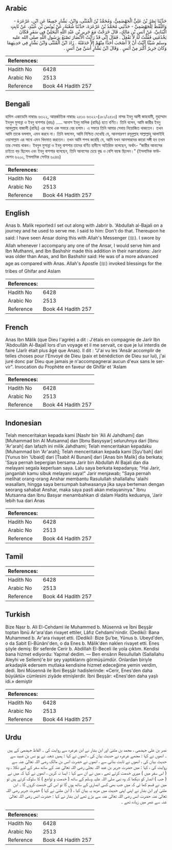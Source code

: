 ## Arabic


<div dir="rtl" lang="ar" style={{fontSize:'larger',backgroundColor:'#f8f9fa',padding:20}}>
حَدَّثَنَا نَصْرُ بْنُ عَلِيٍّ الْجَهْضَمِيُّ، وَمُحَمَّدُ بْنُ الْمُثَنَّى، وَابْنُ، بَشَّارٍ جَمِيعًا عَنِ ابْنِ، عَرْعَرَةَ - وَاللَّفْظُ لِلْجَهْضَمِيِّ - حَدَّثَنِي مُحَمَّدُ بْنُ عَرْعَرَةَ، حَدَّثَنَا شُعْبَةُ، عَنْ يُونُسَ بْنِ عُبَيْدٍ، عَنْ ثَابِتٍ الْبُنَانِيِّ، عَنْ أَنَسِ بْنِ مَالِكٍ، قَالَ خَرَجْتُ مَعَ جَرِيرِ بْنِ عَبْدِ اللَّهِ الْبَجَلِيِّ فِي سَفَرٍ فَكَانَ يَخْدُمُنِي فَقُلْتُ لَهُ لاَ تَفْعَلْ ‏.‏ فَقَالَ إِنِّي قَدْ رَأَيْتُ الأَنْصَارَ تَصْنَعُ بِرَسُولِ اللَّهِ صلى الله عليه وسلم شَيْئًا آلَيْتُ أَنْ لاَ أَصْحَبَ أَحَدًا مِنْهُمْ إِلاَّ خَدَمْتُهُ ‏.‏ زَادَ ابْنُ الْمُثَنَّى وَابْنُ بَشَّارٍ فِي حَدِيثِهِمَا وَكَانَ جَرِيرٌ أَكْبَرَ مِنْ أَنَسٍ ‏.‏ وَقَالَ ابْنُ بَشَّارٍ أَسَنَّ مِنْ أَنَسٍ ‏.‏
</div>
<div style={{backgroundColor:'#f8f9fa',padding:20, marginBottom: 10}}><table> <thead> <tr> <th>References:</th> <th></th> </tr> </thead> <tbody><tr><td>Hadith No</td><td>6428</td></tr><tr><td>Arabic No</td><td>2513</td></tr><tr><td>Reference</td><td>Book 44 Hadith 257</td></tr></tbody></table></div>

## Bengali


<div dir="ltr" lang="bn" style={{fontSize:'larger',backgroundColor:'#f8f9fa',padding:20}}>
হাদিস একাডেমি নাম্বারঃ ৬৩২২, আন্তর্জাতিক নাম্বারঃ ২৫১৩ ৬৩২২-(১৮১/২৫১৩) নাসর ইবনু আলী জাহযামী, মুহাম্মাদ ইবনুল মুসান্না ও ইবনু বাশশার (রহঃ) ..... আনাস ইবনু মালিক (রাযিঃ) হতে বর্ণিত। তিনি বলেন, আমি জারীর ইবনু আবদুল্লাহ বাজালী (রাযিঃ) এর সাথে এক সফরে বের হলাম। এ সফরে তিনি আমার সেবায় নিয়োজিত থাকতেন। তখন আমি তাকে বললাম, এমন করবে না। তিনি বললেন, আমি নিশ্চিত দেখেছি যে, আনসারগণ রসূলুল্লাহ সাল্লাল্লাহু আলাইহি ওয়াসাল্লাম এর সাথে এমন খিদমাত করতেন। তখন আমি শপথ করেছি যে, আমি যখন আনসারদের কারো সঙ্গী হব তখন তার সেবায় থাকব। ইবনুল মুসান্না ও ইবনু বাশশার তাদের বর্ণিত হাদীসে অতিরিক্ত বলেছেন, অর্থাৎ- “জারীর আনাসের চাইতে বড় ছিলেন এবং ইবনু বাশশার বলেছেন, তিনি আনাসের চেয়ে বৃদ্ধ ও বেশি বয়স্ক ছিলেন।” (ইসলামিক ফাউন্ডেশন ৬২০০, ইসলামিক সেন্টার ৬২৪৬)
</div>
<div style={{backgroundColor:'#f8f9fa',padding:20, marginBottom: 10}}><table> <thead> <tr> <th>References:</th> <th></th> </tr> </thead> <tbody><tr><td>Hadith No</td><td>6428</td></tr><tr><td>Arabic No</td><td>2513</td></tr><tr><td>Reference</td><td>Book 44 Hadith 257</td></tr></tbody></table></div>

## English


<div dir="ltr" lang="en" style={{fontSize:'larger',backgroundColor:'#f8f9fa',padding:20}}>
Anas b. Malik reported:I set out along with Jabrir b. 'Abdullah al-Bajali on a journey and he used to serve me. I said to him: Don't do that. Thereupon he said: I have seen Ansar doing this with Allah's Messenger (ﷺ). I swore by Allah whenever I accompany any one of the Ansar, I would serve him and Ibn Muthanni, and Ibn Bashshir made this addition in their narrations: Jarir was older than Anas, and Ibn Bashshir said: He was of a more advanced age as compared with Anas. Allah's Apostle (ﷺ) invoked blessings for the tribes of Ghifar and Aslam
</div>
<div style={{backgroundColor:'#f8f9fa',padding:20, marginBottom: 10}}><table> <thead> <tr> <th>References:</th> <th></th> </tr> </thead> <tbody><tr><td>Hadith No</td><td>6428</td></tr><tr><td>Arabic No</td><td>2513</td></tr><tr><td>Reference</td><td>Book 44 Hadith 257</td></tr></tbody></table></div>

## French


<div dir="ltr" lang="fr" style={{fontSize:'larger',backgroundColor:'#f8f9fa',padding:20}}>
Anas Ibn Mâlik (que Dieu l'agrée) a dit : J'étais en compagnie de Jarîr Ibn 'Abdoullâh Al-Bajalî lors d'un voyage et il me servait, ce que je lui interdis de faire (Jarîr était plus âgé que Anas). Il dit : "J'ai vu les 'Ansâr accomplir de telles choses pour l'Envoyé de Dieu (paix et bénédiction de Dieu sur lui), j'ai juré donc par Dieu que jamais je n'accompagnerai aucun d'eux sans le servir". Invocation du Prophète en faveur de Ghifâr et 'Aslam
</div>
<div style={{backgroundColor:'#f8f9fa',padding:20, marginBottom: 10}}><table> <thead> <tr> <th>References:</th> <th></th> </tr> </thead> <tbody><tr><td>Hadith No</td><td>6428</td></tr><tr><td>Arabic No</td><td>2513</td></tr><tr><td>Reference</td><td>Book 44 Hadith 257</td></tr></tbody></table></div>

## Indonesian


<div dir="ltr" lang="id" style={{fontSize:'larger',backgroundColor:'#f8f9fa',padding:20}}>
Telah menceritakan kepada kami [Nashr bin 'Ali Al Jahdhami] dan [Muhammad bin Al Mutsanna] dan [Ibnu Basysyar] seluruhnya dari [Ibnu 'Ar'arah] dan lafazh ini milik Jahdhami; Telah menceritakan kepadaku [Muhammad bin 'Ar'arah]; Telah menceritakan kepada kami [Syu'bah] dari [Yunus bin 'Ubaid] dari [Tsabit Al Bunani] dari [Anas bin Malik] dia berkata; 'Saya pernah bepergian bersama Jarir bin Abdullah Al Bajali dan dia melayani segala keperluan saya. Lalu saya berkata kepadanya; "Hai Jarir, janganlah kamu sibuk melayani saya!" Jarir menjawab; "Saya pernah melihat orang-orang Anshar membantu Rasulullah shallallahu 'alaihi wasallam, hingga saya bersumpah bahwasanya jika saya berteman dengan seorang sahabat Anshar, maka saya pasti akan melayaninya." Ibnu Mutsanna dan Ibnu Basyar menambahkan di dalam Hadits keduanya, 'Jarir lebih tua dari Anas
</div>
<div style={{backgroundColor:'#f8f9fa',padding:20, marginBottom: 10}}><table> <thead> <tr> <th>References:</th> <th></th> </tr> </thead> <tbody><tr><td>Hadith No</td><td>6428</td></tr><tr><td>Arabic No</td><td>2513</td></tr><tr><td>Reference</td><td>Book 44 Hadith 257</td></tr></tbody></table></div>

## Tamil


<div dir="ltr" lang="ta" style={{fontSize:'larger',backgroundColor:'#f8f9fa',padding:20}}>

</div>
<div style={{backgroundColor:'#f8f9fa',padding:20, marginBottom: 10}}><table> <thead> <tr> <th>References:</th> <th></th> </tr> </thead> <tbody><tr><td>Hadith No</td><td>6428</td></tr><tr><td>Arabic No</td><td>2513</td></tr><tr><td>Reference</td><td>Book 44 Hadith 257</td></tr></tbody></table></div>

## Turkish


<div dir="ltr" lang="tr" style={{fontSize:'larger',backgroundColor:'#f8f9fa',padding:20}}>
Bize Nasr b. Ali El-Cehdami ile Muhammed b. Müsennâ ve İbni Beşşâr toptan İbnü Ar'ara'dan rivayet ettiler, Lâfız Cehdami'nindir. (Dediki): Bana Muhammed b. Ar'ara rivayet etti. (Dediki): Bize Şu'be, Yûnus b. Ubeyd'den, o da Sabit Ei-Bünâni'den, o da Enes b. Mâlik'den naklen rivayet etti. Enes şöyle demiş: Bir seferde Cerir b. Abdillah El-Beceli ile yola çıktım. Kendisi bana hizmet ediyordu: Yapma! dedim. — Ben ensârın Resullullah (Sallallahu Aleyhi ve Sellem)'e bir şey yaptıklarını görmüşümdür. Onlardan biriyle arkadaşlık edersem mutlaka kendisine hizmet edeceğime yemin verdim, dedi. İbni Müsennâ ile İbni Beşşâr hadislerinde: «Cerir, Enes'den daha büyüktü» cümlesini ziyâde etmişlerdir. İbni Beşşâr: «Enes'den daha yaşlı idi.» demiştir
</div>
<div style={{backgroundColor:'#f8f9fa',padding:20, marginBottom: 10}}><table> <thead> <tr> <th>References:</th> <th></th> </tr> </thead> <tbody><tr><td>Hadith No</td><td>6428</td></tr><tr><td>Arabic No</td><td>2513</td></tr><tr><td>Reference</td><td>Book 44 Hadith 257</td></tr></tbody></table></div>

## Urdu


<div dir="rtl" lang="ur" style={{fontSize:'larger',backgroundColor:'#f8f9fa',padding:20}}>
نصر بن علی جہضمی ، محمد بن مثنیٰ اور ابن بشار نے ابن عرعرہ سے روایت کی ۔ الفاظ جہضمی کے ہیں ۔ انھوں نے کہا : مجھے عرعرہ نے حدیث بیان کی ، انھوں نے کہا : ہمیں شعبہ نے یو نس بن عبید سے حدیث بیان کی ، انھوں نے ثابت بنانی سے ، انھوں نے حضرت انس بن مالک رضی اللہ تعالیٰ عنہ سے روایت کی ، کہا : میں حضرت جریر بن عبد اللہ بجلی رضی اللہ تعالیٰ عنہ کے ساتھ سفر کے لیے نکلا ، وہ ( اس سفر میں ) میری خدمت کرتے تھے ، میں نے ان سے کہا : ایسا نہ کریں ، انھوں نے کہا کہ میں نے ( جب ) انصار کو دیکھا کہ وہ نبی صلی اللہ علیہ وسلم کے ساتھ ( خدمت و تواضع ) کا سلوک کرتے ہیں تو میں نے قسم کھا ئی کہ میں جب بھی کسی انصاری کے ساتھ ہوں گا تو اس کی خدمت کروں گا ۔ ابن مثنیٰ اور ابن بشار نے اپنی اپنی حدیث میں مزید یہ بیان کیا ، ( ابن مثنیٰ نے کہا ) حضرت جریر رضی اللہ تعالیٰ عنہ حضرت انس رضی اللہ تعالیٰ عنہ سے بڑے تھے ابن بشار نے کہا : حضرت انس رضی اللہ تعالیٰ عنہ سے عمر میں زیادہ تھے ۔
</div>
<div style={{backgroundColor:'#f8f9fa',padding:20, marginBottom: 10}}><table> <thead> <tr> <th>References:</th> <th></th> </tr> </thead> <tbody><tr><td>Hadith No</td><td>6428</td></tr><tr><td>Arabic No</td><td>2513</td></tr><tr><td>Reference</td><td>Book 44 Hadith 257</td></tr></tbody></table></div>
